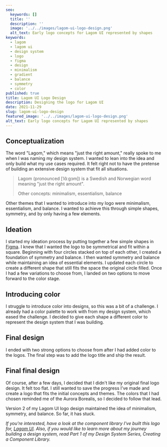 ```yaml
---
seo:
  keywords: []
  title: ''
  description: ''
  image: '../../images/lagom-ui-logo-design.png'
  alt_text: Early logo concepts for Lagom UI represented by shapes
keywords:
  - lagom
  - lagom ui
  - design system
  - logo
  - figma
  - design
  - minimalism
  - gradient
  - balance
  - symmetry
  - color
published: true
title: Lagom UI Logo Design
description: Designing the logo for Lagom UI
date: 2021-11-29
slug: lagom-ui-logo-design
featured_image: '../../images/lagom-ui-logo-design.png'
alt_text: Early logo concepts for Lagom UI represented by shapes
---
```


<section>

## Conceptualization

The word "Lagom," which means "just the right amount," really spoke to me when I was naming my design system. I wanted to lean into the idea and only build what my use cases required. It felt right not to have the pretense of building an extensive design system that fit all situations.

> Lagom (pronounced [ˈlɑ̂ːɡɔm]) is a Swedish and Norwegian word meaning "just the right amount".
>
> Other concepts: minimalism, essentialism, balance

Other themes that I wanted to introduce into my logo were minimalism, essentialism, and balance. I wanted to achieve this through simple shapes, symmetry, and by only having a few elements.

## Ideation

I started my ideation process by putting together a few simple shapes in [Figma](https://www.figma.com/). I knew that I wanted the logo to be symmetrical and fit within a square. Beginning with four circles stacked on top of each other, I created a foundation of symmetry and balance. I then wanted symmetry and balance while maintaining an idea of essential elements. I updated each circle to create a different shape that still fits the space the original circle filled. Once I had a few variations to choose from, I landed on two options to move forward to the color stage.

</section>

<ImageCaption
  image='images/lagom-ui-logo-ideation.png'
  altText='Lagom UI logo ideation in Figma using simple shapes'
  caption='Lagom UI logo ideation in Figma using simple shapes'
  fullwidth
/>

<section>

## Introducing color

I struggle to introduce color into designs, so this was a bit of a challenge. I already had a color palette to work with from my design system, which eased the challenge. I decided to give each shape a different color to represent the design system that I was building.

<ImageCaption
  image='images/lagom-ui-logo-ideation-colors-a.png'
  altText='Adding colors to the Lagom UI logo option A'
  caption='Adding colors to the Lagom UI logo option A'
/>

<ImageCaption
  image='images/lagom-ui-logo-ideation-colors-b.png'
  altText='Adding colors to the Lagom UI logo option B'
  caption='Adding colors to the Lagom UI logo option B'
/>

## Final design

I ended with two strong options to choose from after I had added color to the logos. The final step was to add the logo title and ship the result.

<ImageCaption
  image='images/lagom-ui-logo-ideation-final.png'
  altText="Final Lagom UI logo design before I decided I didn't like it"
  caption="Final Lagom UI logo design before I decided I didn't like it"
/>

## Final final design

Of course, after a few days, I decided that I didn't like my original final logo design. It felt too flat. I still wanted to save the progress I've made and create a logo that fits the initial concepts and themes. The colors that I had chosen reminded me of the Aurora Borealis, so I decided to follow that lead.

<ImageCaption
  image='images/lagom-ui-logo-ideation-aurora.png'
  altText='Lagom UI logo ideation in Figma using aurora gradients'
  caption='Lagom UI logo ideation in Figma using aurora gradients'
  emphasized
/>

Version 2 of my Lagom UI logo design maintained the idea of minimalism, symmetry, and balance. So far, it has stuck.

<ImageCaption
  image='images/lagom-ui-logo-ideation-final-final.png'
  altText='Version 2 of the Lagom UI logo'
  caption='Version 2 of the Lagom UI logo'
/>

</section>

<section>

_If you're interested, have a look at the component library I've built this logo for, [Lagom UI](https://lagom-ui.netlify.app/). Also, if you would like to learn more about my journey building a design system, read <Link to="/blog/creating-a-component-library">Part 1 of my Design System Series, Creating a Component Library</Link>._

</section>
